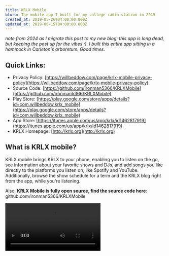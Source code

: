 ```yaml
---
title: KRLX Mobile
blurb: The mobile app I built for my college radio station in 2019
created_at: 2019-05-26T04:00:00.000Z
updated_at: 2019-06-15T04:00:00.000Z
---
```


_note from 2024 as I migrate this post to my new blog: this app is long dead, but keeping the post up for the vibes :). I built this entire app sitting in a hammock in Carleton's arboretum. Good times._

## Quick Links:

- Privacy Policy: [https://willbeddow.com/page/krlx-mobile-privacy-policy](https://willbeddow.com/page/krlx-mobile-privacy-policy)
- Source Code: [https://github.com/ironman5366/KRLXMobile](https://github.com/ironman5366/KRLXMobile)
- Play Store: [https://play.google.com/store/apps/details?id=com.willbeddow.krlx_mobile](https://play.google.com/store/apps/details?id=com.willbeddow.krlx_mobile)
- App Store: [https://itunes.apple.com/us/app/krlx/id1462817919](https://itunes.apple.com/us/app/krlx/id1462817919)
- KRLX Homepage: [http://krlx.org](http://krlx.org)

## What is KRLX mobile?

KRLX mobile brings KRLX to your phone, enabling you to listen on the go, see information about your favorite shows and DJs, and add songs you like directly to the platforms you listen on, like Spotify and YouTube. Additionally, browse the show schedule for a term and the KRLX blog right from the app, while you're listening.

Also, **KRLX Mobile is fully open source, find the source code here**: github.com/ironman5366/KRLXMobile

<Video src="/uploads/krlx_mobile.mp4" />

## Frequently Asked Questions

- Apple music support?
  - Coming soon! _(note from 2024: 2019 me was lying lol)_
- The app says the stream is offline, but I know it's not. What's up with that?
  - Sometimes there are errors in the data that the stream sends out, and even though audio is sent, KRLX mobile can't read it. In most cases this is caused by a DJ logging a song that has a title with special characters that cause errors in the feed. If this is the case, the information will also be missing on live.krlx.org. If the information is there, but not in the app, it may be an error
- Why does KRLX Mobile need to know my location?
  - I use location data to determine if you're at Carleton, and if you are enable Carleton only features. No location data ever leaves your phone, and I never see or have access to any of it
- Where should I report errors?
  - Email me at [will@willbeddow.com](mailto:will@willbeddow.com), or open a Github issue!
- Is there a desktop version of this app?
  - Why yes there is! KRLX Desktop

## Thanks & Recognition

are owed to...

- Mash Ibtesum, who contributed code that made the audio streaming features of the app possible
- Kira Roberson, who sent me logos and assets that became the icons and pictures in the app, and inspired its design
- The entire KRLX board, for supporting this project and making sure that KRLX exists for us to listen to!

**Disclaimer: This app is a personal hobby project and is not affiliated with KRLX or Carleton College**
